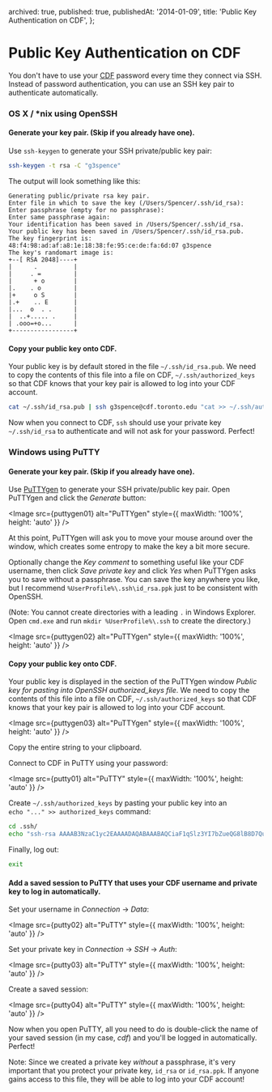   archived: true,
  published: true,
  publishedAt: '2014-01-09',
  title: 'Public Key Authentication on CDF',
};


<Seo title={meta.title} description={meta.description} />


# Public Key Authentication on CDF

You don't have to use your [CDF](http://www.cdf.toronto.edu/) password every time they connect via SSH. Instead of password authentication, you can use an SSH key pair to authenticate automatically.

### OS X / \*nix using OpenSSH

#### Generate your key pair. (Skip if you already have one).

Use `ssh-keygen` to generate your SSH private/public key pair:

```bash
ssh-keygen -t rsa -C "g3spence"
```

The output will look something like this:

```
Generating public/private rsa key pair.
Enter file in which to save the key (/Users/Spencer/.ssh/id_rsa):
Enter passphrase (empty for no passphrase):
Enter same passphrase again:
Your identification has been saved in /Users/Spencer/.ssh/id_rsa.
Your public key has been saved in /Users/Spencer/.ssh/id_rsa.pub.
The key fingerprint is:
48:f4:98:ad:af:a8:1e:18:38:fe:95:ce:de:fa:6d:07 g3spence
The key's randomart image is:
+--[ RSA 2048]----+
|      .          |
|     . =         |
|      + o        |
|.    . o         |
|+     o S        |
|.+    .. E       |
|...  o  . .      |
|  ..+..... .     |
| .ooo=+o...      |
+-----------------+
```

#### Copy your public key onto CDF.

Your public key is by default stored in the file `~/.ssh/id_rsa.pub`. We need to copy the contents of this file into a file on CDF, `~/.ssh/authorized_keys` so that CDF knows that your key pair is allowed to log into your CDF account.

```bash
cat ~/.ssh/id_rsa.pub | ssh g3spence@cdf.toronto.edu "cat >> ~/.ssh/authorized_keys"
```

Now when you connect to CDF, `ssh` should use your private key `~/.ssh/id_rsa` to authenticate and will not ask for your password. Perfect!

### Windows using PuTTY

#### Generate your key pair. (Skip if you already have one).

Use [PuTTYgen][putty-download] to generate your SSH private/public key pair. Open PuTTYgen and click the _Generate_ button:


<Image src={puttygen01} alt="PuTTYgen" style={{ maxWidth: '100%', height: 'auto' }} />

At this point, PuTTYgen will ask you to move your mouse around over the window, which creates some entropy to make the key a bit more secure.

Optionally change the _Key comment_ to something useful like your CDF username, then click _Save private key_ and click _Yes_ when PuTTYgen asks you to save without a passphrase. You can save the key anywhere you like, but I recommend `%UserProfile%\.ssh\id_rsa.ppk` just to be consistent with OpenSSH.

(Note: You cannot create directories with a leading `.` in Windows Explorer. Open `cmd.exe` and run `mkdir %UserProfile%\.ssh` to create the directory.)


<Image src={puttygen02} alt="PuTTYgen" style={{ maxWidth: '100%', height: 'auto' }} />

#### Copy your public key onto CDF.

Your public key is displayed in the section of the PuTTYgen window _Public key for pasting into OpenSSH authorized_keys file_. We need to copy the contents of this file into a file on CDF, `~/.ssh/authorized_keys` so that CDF knows that your key pair is allowed to log into your CDF account.


<Image src={puttygen03} alt="PuTTYgen" style={{ maxWidth: '100%', height: 'auto' }} />

Copy the entire string to your clipboard.

Connect to CDF in PuTTY using your password:


<Image src={putty01} alt="PuTTY" style={{ maxWidth: '100%', height: 'auto' }} />

Create `~/.ssh/authorized_keys` by pasting your public key into an  
`echo "..." >> authorized_keys` command:

```bash
cd .ssh/
echo "ssh-rsa AAAAB3NzaC1yc2EAAAADAQABAAABAQCiaF1qSlz3YI7bZueQG8lB8D7QukZfBhyncowtSrGwINInz4RFg9V2wbbnqxfs6SBBXAOQ5Nor/98gHWULhSKrE1bJ1f7/yivl5b7U36QJ/zG9mozWf5G8t0OFVyEW4uGbeJYcm5GSC9yyViIvCUPG1gY1mXHcFsCscQfBpkC5BxyuAX1mi39rscP3QFHt8j7Ybv7k481tzUSAaB3X/cRR7tNLEay9+4RTgm7X85aiWnmAuhEvjRB5+DrBm/JMqhR0qF6pJr+snHbEkliuxZc2KsqCJqxvO8NW7wiTPRKKlAWnoMFA+qIU318nntR6GDlaVKc/v15cr3HEBRvdiUtR g3spence" >> authorized_keys
```

Finally, log out:

```bash
exit
```

#### Add a saved session to PuTTY that uses your CDF username and private key to log in automatically.

Set your username in _Connection_ -> _Data_:


<Image src={putty02} alt="PuTTY" style={{ maxWidth: '100%', height: 'auto' }} />

Set your private key in _Connection_ -> _SSH_ -> _Auth_:


<Image src={putty03} alt="PuTTY" style={{ maxWidth: '100%', height: 'auto' }} />

Create a saved session:


<Image src={putty04} alt="PuTTY" style={{ maxWidth: '100%', height: 'auto' }} />

Now when you open PuTTY, all you need to do is double-click the name of your saved session (in my case, _cdf_) and you'll be logged in automatically. Perfect!

Note: Since we created a private key _without_ a passphrase, it's very important that you protect your private key, `id_rsa` or `id_rsa.ppk`. If anyone gains access to this file, they will be able to log into your CDF account!

[putty-download]: http://www.chiark.greenend.org.uk/~sgtatham/putty/download.html
